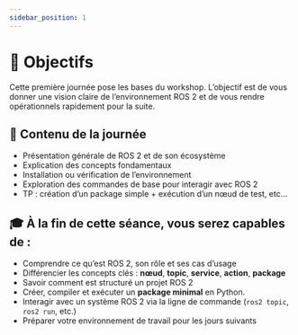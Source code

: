 ```yaml
---
sidebar_position: 1
---
```


# 🎯 Objectifs

Cette première journée pose les bases du workshop. L’objectif est de vous donner une vision claire de l’environnement ROS 2 et de vous rendre opérationnels rapidement pour la suite.

## 🧭 Contenu de la journée

- Présentation générale de ROS 2 et de son écosystème
- Explication des concepts fondamentaux
- Installation ou vérification de l’environnement
- Exploration des commandes de base pour interagir avec ROS 2
- TP : création d’un package simple + exécution d’un nœud de test, etc...

## 🎓 À la fin de cette séance, vous serez capables de :

- Comprendre ce qu’est ROS 2, son rôle et ses cas d’usage
- Différencier les concepts clés : **nœud**, **topic**, **service**, **action**, **package**
- Savoir comment est structuré un projet ROS 2
- Créer, compiler et exécuter un **package minimal** en Python.
- Interagir avec un système ROS 2 via la ligne de commande (`ros2 topic`, `ros2 run`, etc.)
- Préparer votre environnement de travail pour les jours suivants 

